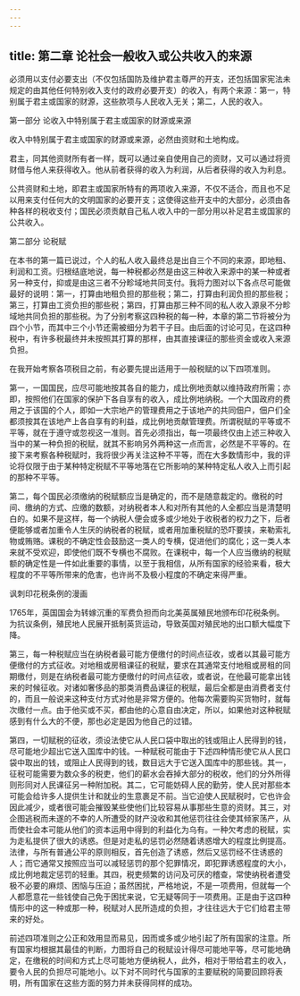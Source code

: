 ```yaml
---
---
---
```

title: 第二章 论社会一般收入或公共收入的来源
---

必须用以支付必要支出（不仅包括国防及维护君主尊严的开支，还包括国家宪法未规定的由其他任何特别收入支付的政府必要开支）的收入，有两个来源：第一，特别属于君主或国家的财源，这些款项与人民收入无关；第二，人民的收入。

第一部分 论收入中特别属于君主或国家的财源或来源

收入中特别属于君主或国家的财源或来源，必然由资财和土地构成。

君主，同其他资财所有者一样，既可以通过亲自使用自己的资财，又可以通过将资财借与他人来获得收入。他从前者获得的收入为利润，从后者获得的收入为利息。

公共资财和土地，即君主或国家所特有的两项收入来源，不仅不适合，而且也不足以用来支付任何大的文明国家的必要开支；这使得这些开支中的大部分，必须由各种各样的税收支付；国民必须贡献自己私人收入中的一部分用以补足君主或国家的公共收入。

第二部分 论税赋

在本书的第一篇已说过，个人的私人收入最终总是出自三个不同的来源，即地租、利润和工资。归根结底地说，每一种税都必然是由这三种收入来源中的某一种或者另一种支付，抑或是由这三者不分畛域地共同支付。我将力图对以下各点尽可能做最好的说明：第一，打算由地租负担的那些税；第二，打算由利润负担的那些税；第三，打算由工资负担的那些税；第四，打算由那三种不同的私人收入源泉不分畛域地共同负担的那些税。为了分别考察这四种税的每一种，本章的第二节将被分为四个小节，而其中三个小节还需被细分为若干子目。由后面的讨论可见，在这四种税中，有许多税最终并未按照其打算的那样，由其直接课征的那些资金或收入来源负担。

在我开始考察各项税目之前，有必要先提出适用于一般税赋的以下四项准则。

第一，一国国民，应尽可能地按其各自的能力，成比例地贡献以维持政府所需；亦即，按照他们在国家的保护下各自享有的收入，成比例地纳税。一个大国政府的费用之于该国的个人，即如一大宗地产的管理费用之于该地产的共同佃户，佃户们全都须按其在该地产上各自享有的利益，成比例地贡献管理费。所谓税赋的平等或不平等，就在于遵守或忽视这一准则。首先必须指出，每一项最终仅由上述三种收入当中的某一种负担的税赋，就其不影响另外两种这一点而言，必然是不平等的。在接下来考察各种税赋时，我将很少再关注这种不平等，而在大多数情形中，我的评论将仅限于由于某种特定税赋不平等地落在它所影响的某种特定私人收入上而引起的那种不平等。

第二，每个国民必须缴纳的税赋额应当是确定的，而不是随意裁定的。缴税的时间、缴纳的方式、应缴的数额，对纳税者本人和对所有其他的人全都应当是清楚明白的。如果不是这样，每一个纳税人便会或多或少地处于收税者的权力之下，后者便能够或者加重令人生厌的纳税者的税赋，或者用加重税赋的恐吓要挟，来勒索礼物或贿赂。课税的不确定性会鼓励这一类人的专横，促进他们的腐化；这一类人本来就不受欢迎，即使他们既不专横也不腐败。在课税中，每一个人应当缴纳的税赋额的确定性是一件如此重要的事情，以至于我相信，从所有国家的经验来看，极大程度的不平等所带来的危害，也许尚不及极小程度的不确定来得严重。



讽刺印花税条例的漫画

1765年，英国国会为转嫁沉重的军费负担而向北美英属殖民地颁布印花税条例。为抗议条例，殖民地人民展开抵制英货运动，导致英国对殖民地的出口额大幅度下降。

第三，每一种税赋应当在纳税者最可能方便缴付的时间点征收，或者以其最可能方便缴付的方式征收。对地租或房租课征的税赋，要求在其通常支付地租或房租的同期缴付，则是在纳税者最可能方便缴付的时间点征收，或者说，在他最可能拿出钱来的时候征收。对诸如奢侈品的那类消费品课征的税赋，最后全都是由消费者支付的，而且一般说来这种支付方式对他是非常方便的。他每次需要购买货物时，就每次缴付一点。由于他买或不买，都由他的心意自由决定，所以，如果他对这种税赋感到有什么大的不便，那也必定是因为他自己的过错。

第四，一切赋税的征收，须设法使它从人民口袋中取出的钱或阻止人民得到的钱，尽可能地少超出它送入国库中的钱。一种赋税可能由于下述四种情形使它从人民口袋中取出的钱，或阻止人民得到的钱，数目远大于它送入国库中的那些钱。其一，征税可能需要为数众多的税吏，他们的薪水会吞掉大部分的税收，他们的分外所得则形同对人民课征另一种附加税。其二，它可能妨碍人民的勤劳，使人民对那些本可能会给许多人提供生计和就业的生意裹足不前。当它迫使人民赋税时，它也许会因此减少，或者很可能会摧毁某些使他们比较容易从事那些生意的资财。其三，对企图逃税而未遂的不幸的人所遭受的财产没收和其他惩罚往往会使其倾家荡产，从而使社会本可能从他们的资本运用中得到的利益化为乌有。一种欠考虑的税赋，实为走私提供了很大的诱惑。但是对走私的惩罚必然随着诱惑增大的程度比例提高。法律，与所有普通公平的原则相反，首先创造了诱惑，然后又惩罚经不住诱惑的人；而它通常又按照应当可以减轻惩罚的那个犯罪情况，即犯罪诱惑程度的大小，成比例地裁定惩罚的轻重。其四，税吏频繁的访问及可厌的稽查，常使纳税者遭受极不必要的麻烦、困恼与压迫；虽然困扰，严格地说，不是一项费用，但就每一个人都愿意花一些钱使自己免于困扰来说，它无疑等同于一项费用。正是由于这四种情形中的这一种或那一种，税赋对人民所造成的负担，才往往远大于它们给君主带来的好处。

前述四项准则之公正和效用显而易见，因而或多或少地引起了所有国家的注意。所有国家均根据其最佳的判断，力图将自己的税赋设计得尽可能地平等，尽可能地确定，在缴税的时间和方式上尽可能地方便纳税人，此外，相对于带给君主的收入，要令人民的负担尽可能地小。以下对不同时代与国家的主要赋税的简要回顾将表明，所有国家在这些方面的努力并未获得同样的成功。